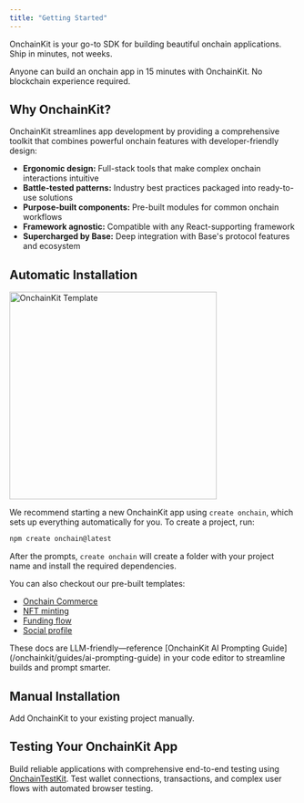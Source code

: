 ```yaml
---
title: "Getting Started"
---
```




OnchainKit is your go-to SDK for building beautiful onchain applications. Ship in minutes, not weeks.

Anyone can build an onchain app in 15 minutes with OnchainKit. No blockchain experience required.

## Why OnchainKit?

OnchainKit streamlines app development by providing a comprehensive toolkit that combines powerful onchain features with developer-friendly design:

- **Ergonomic design:** Full-stack tools that make complex onchain interactions intuitive
- **Battle-tested patterns:** Industry best practices packaged into ready-to-use solutions
- **Purpose-built components:** Pre-built modules for common onchain workflows
- **Framework agnostic:** Compatible with any React-supporting framework
- **Supercharged by Base:** Deep integration with Base's protocol features and ecosystem

## Automatic Installation

<Frame>
<img
  alt="OnchainKit Template"
  src="/images/onchainkit/quickstart.png"
  height="364"
/>
</Frame>

We recommend starting a new OnchainKit app using `create onchain`, which sets up everything automatically for you. To create a project, run:

```bash Terminal
npm create onchain@latest
```

After the prompts, `create onchain` will create a folder with your project name and install the required dependencies.

You can also checkout our pre-built templates:

- [Onchain Commerce](https://onchain-commerce-template.vercel.app/)
- [NFT minting](https://ock-mint.vercel.app/)
- [Funding flow](https://github.com/fakepixels/fund-component)
- [Social profile](https://github.com/fakepixels/ock-identity)

<Check>
  These docs are LLM-friendly—reference [OnchainKit AI Prompting Guide](/onchainkit/guides/ai-prompting-guide) in your code editor to streamline builds and prompt smarter.
</Check>

## Manual Installation

Add OnchainKit to your existing project manually.

<InstallationOptions />

## Testing Your OnchainKit App

Build reliable applications with comprehensive end-to-end testing using [OnchainTestKit](/onchainkit/guides/testing-with-onchaintestkit). Test wallet connections, transactions, and complex user flows with automated browser testing.

<StartBuilding />


<PolicyBanner />